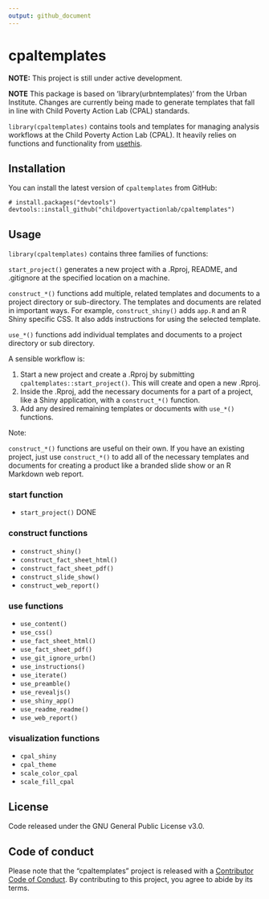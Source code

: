 ```yaml
---
output: github_document
---
```


# cpaltemplates

**NOTE:** This project is still under active development. 

**NOTE** This package is based on 'library(urbntemplates)' from the Urban Institute. Changes are currently being made to generate templates that fall in line with Child Poverty Action Lab (CPAL) standards.

`library(cpaltemplates)` contains tools and templates for managing analysis workflows at the Child Poverty Action Lab (CPAL). It heavily relies on functions and functionality from [usethis](https://github.com/r-lib/usethis).

## Installation

You can install the latest version of `cpaltemplates` from GitHub:

```
# install.packages("devtools")
devtools::install_github("childpovertyactionlab/cpaltemplates")
```

## Usage

`library(cpaltemplates)` contains three families of functions:

`start_project()` generates a new project with a .Rproj, README, and .gitignore at the specified location on a machine.

`construct_*()` functions add multiple, related templates and documents to a project directory or sub-directory. The templates and documents are related in important ways. For example, `construct_shiny()` adds `app.R` and an R Shiny specific CSS. It also adds instructions for using the selected template.  

`use_*()` functions add individual templates and documents to a project directory or sub directory.

A sensible workflow is:

1) Start a new project and create a .Rproj by submitting `cpaltemplates::start_project()`. This will create and open a new .Rproj. 
2) Inside the .Rproj, add the necessary documents for a part of a project, like a Shiny application, with a `construct_*()` function.
3) Add any desired remaining templates or documents with `use_*()` functions. 

Note:

`construct_*()` functions are useful on their own. If you have an existing project, just use `construct_*()` to add all of the necessary templates and documents for creating a product like a branded slide show or an R Markdown web report. 

### start function

* `start_project()` DONE

### construct functions

* `construct_shiny()` 
* `construct_fact_sheet_html()`
* `construct_fact_sheet_pdf()`
* `construct_slide_show()`
* `construct_web_report()`

### use functions

* `use_content()`
* `use_css()`
* `use_fact_sheet_html()`
* `use_fact_sheet_pdf()`
* `use_git_ignore_urbn()`
* `use_instructions()`
* `use_iterate()`
* `use_preamble()`
* `use_revealjs()`
* `use_shiny_app()`
* `use_readme_readme()`
* `use_web_report()`

### visualization functions

* `cpal_shiny`
* `cpal_theme`
* `scale_color_cpal`
* `scale_fill_cpal`

## License

Code released under the GNU General Public License v3.0.

## Code of conduct

Please note that the "cpaltemplates" project is released with a [Contributor Code of Conduct](CODE_OF_CONDUCT.md). By contributing to this project, you agree to abide by its terms.
